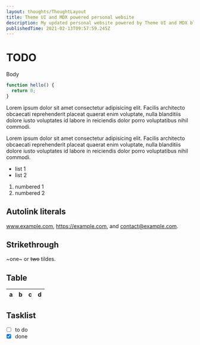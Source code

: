 ```yaml
---
layout: thoughts/ThoughtLayout
title: Theme UI and MDX powered personal website
description: My updated personal website powered by Theme UI and MDX blogging
publishedTime: 2021-02-13T09:57:59.245Z
---
```


# TODO

Body

```js
function hello() {
  return 0;
}
```

Lorem ipsum dolor sit amet consectetur adipisicing elit. Facilis
architecto obcaecati reprehenderit placeat quaerat enim voluptate, nulla
blanditiis dolore iusto voluptates id labore in reiciendis dolor porro
voluptatibus nihil commodi.

Lorem ipsum dolor sit amet consectetur adipisicing elit. Facilis
architecto obcaecati reprehenderit placeat quaerat enim voluptate, nulla
blanditiis dolore iusto voluptates id labore in reiciendis dolor porro
voluptatibus nihil commodi.

- list 1
- list 2

1. numbered 1
2. numbered 2

## Autolink literals

www.example.com, https://example.com, and contact@example.com.

## Strikethrough

~one~ or ~~two~~ tildes.

## Table

| a   | b   |   c |  d  |
| --- | :-- | --: | :-: |

## Tasklist

- [ ] to do
- [x] done
